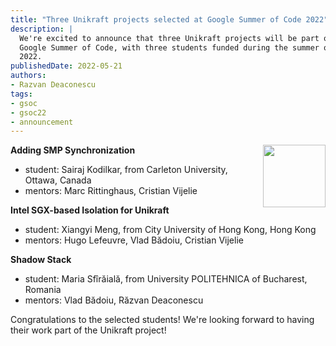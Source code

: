 ```yaml
---
title: "Three Unikraft projects selected at Google Summer of Code 2022"
description: |
  We're excited to announce that three Unikraft projects will be part of 
  Google Summer of Code, with three students funded during the summer of 
  2022.
publishedDate: 2022-05-21
authors:
- Razvan Deaconescu
tags:
- gsoc
- gsoc22
- announcement
---
```


<img width="100px" src="https://summerofcode.withgoogle.com/assets/media/gsoc-2022-badge.svg" align="right" />

**Adding SMP Synchronization**
* student: Sairaj Kodilkar, from Carleton University, Ottawa, Canada
* mentors: Marc Rittinghaus, Cristian Vijelie

**Intel SGX-based Isolation for Unikraft**
* student: Xiangyi Meng, from City University of Hong Kong, Hong Kong
* mentors: Hugo Lefeuvre, Vlad Bădoiu, Cristian Vijelie

**Shadow Stack**
* student: Maria Sfîrăială, from University POLITEHNICA of Bucharest, Romania
* mentors: Vlad Bădoiu, Răzvan Deaconescu

Congratulations to the selected students! We're looking forward to having their work part of the Unikraft project!

